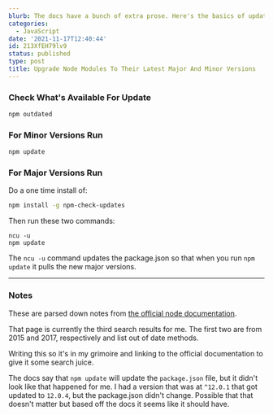 ```yaml
---
blurb: The docs have a bunch of extra prose. Here's the basics of updating
categories:
  - JavaScript
date: '2021-11-17T12:40:44'
id: 213XfEH79lv9
status: published
type: post
title: Upgrade Node Modules To Their Latest Major And Minor Versions
---
```



### Check What's Available For Update

```bash
npm outdated
```

### For Minor Versions Run

```bash
npm update
```

### For Major Versions Run

Do a one time install of:

```bash
npm install -g npm-check-updates
```

Then run these two commands:

```
ncu -u
npm update
```

The `ncu -u` command updates the package.json so that when you run `npm update` it pulls the new major versions.

---

### Notes

These are parsed down notes from [the official node documentation](https://nodejs.dev/learn/update-all-the-nodejs-dependencies-to-their-latest-version). 

That page is currently the third search results for me. The first two are from 2015 and 2017, respectively and list out of date methods. 

Writing this so it's in my grimoire and linking to the official documentation to give it some search juice.

The docs say that `npm update` will update the `package.json` file, but it didn't look like that happened for me. I had a version that was at `^12.0.1` that got updated to `12.0.4`, but the package.json didn't change. Possible that that doesn't matter but based off the docs it seems like it should have. 

 



